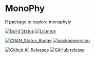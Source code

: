 # MonoPhy
R package to explore monophyly

[![Build Status](https://travis-ci.org/oschwery/MonoPhy.svg?branch=master)](https://travis-ci.org/oschwery/MonoPhy)
[![Licence](https://img.shields.io/badge/licence-GPL--3-blue.svg)](https://www.gnu.org/licenses/gpl-3.0.en.html)

[![CRAN_Status_Badge](http://www.r-pkg.org/badges/version/MonoPhy)](https://cran.r-project.org/package=MonoPhy)
[![packageversion](https://img.shields.io/badge/GitHub%20Package%20version-1.3-orange.svg?style=flat-square)](commits/master)

[![Github All Releases](https://img.shields.io/github/downloads/oschwery/MonoPhy/total.svg?maxAge=2592000)]()
[![GitHub release](https://img.shields.io/github/release/oschwery/MonoPhy.svg?maxAge=2592000)]()
